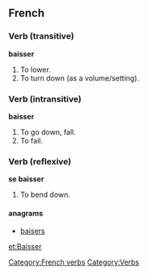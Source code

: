 ==French==
===Verb (transitive)===
'''baisser'''

#To lower.
#To turn down (as a volume/setting).

===Verb (intransitive)===
'''baisser'''

#To go down, fall.
#To fail.

===Verb (reflexive)===
'''se baisser'''

#To bend down.

====anagrams====
*[[baiser]]s
[[Category:French verbs]]
[[Category:Verbs]]

[[et:Baisser]]